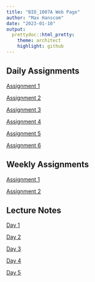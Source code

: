 ```yaml
---
title: "BIO_1007A Web Page"
author: "Max Hanscom"
date: "2023-01-10"
output:
  prettydoc::html_pretty:
    theme: architect
    highlight: github
---
```



## Daily Assignments

[Assignment 1](Assignment_1.html)

[Assignment 2](Assignment_2.html)

[Assignment 3](Assignment_3.html)

[Assignment 4](Assignment_4.html)

[Assignment 5](Assignment_5.html)

[Assignment 6](Assignment_6.html)

## Weekly Assignments

[Assignment 1](https://lvash.github.io/BIOL1007A/Weekly-Assignment-1.html)

[Assignment 2](https://lvash.github.io/BIOL1007A/Weekly-Assignment-2.html)

## Lecture Notes

[Day 1](Assignment_1.html)

[Day 2](https://atakoudes.github.io/BIOL1007A/Coding_with_R.html)

[Day 3](Day_3_notes.html)

[Day 4](Day_4_notes.html)

[Day 5](Day_5_notes.html)
